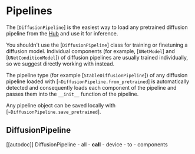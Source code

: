 <!--Copyright 2023 The HuggingFace Team. All rights reserved.

Licensed under the Apache License, Version 2.0 (the "License"); you may not use this file except in compliance with
the License. You may obtain a copy of the License at

http://www.apache.org/licenses/LICENSE-2.0

Unless required by applicable law or agreed to in writing, software distributed under the License is distributed on
an "AS IS" BASIS, WITHOUT WARRANTIES OR CONDITIONS OF ANY KIND, either express or implied. See the License for the
specific language governing permissions and limitations under the License.
-->

# Pipelines

The [`DiffusionPipeline`] is the easiest way to load any pretrained diffusion pipeline from the [Hub](https://huggingface.co/models?library=diffusers) and use it for inference.

<Tip>
	
You shouldn't use the [`DiffusionPipeline`] class for training or finetuning a diffusion model. Individual 
components (for example, [`UNetModel`] and [`UNetConditionModel`]) of diffusion pipelines are usually trained individually, so we suggest directly working with instead.

</Tip>

The pipeline type (for example [`StableDiffusionPipeline`]) of any diffusion pipeline loaded with [`~DiffusionPipeline.from_pretrained`] is automatically 
detected and consequently loads each component of the 
pipeline and passes them into the `__init__` function of the pipeline.

Any pipeline object can be saved locally with [`~DiffusionPipeline.save_pretrained`].

## DiffusionPipeline
[[autodoc]] DiffusionPipeline
	- all
	- __call__
	- device
	- to
	- components
